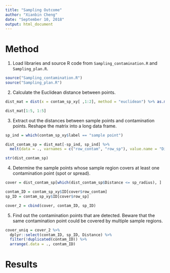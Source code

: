 ```yaml
---
title: "Sampling Outcome"
author: "Xianbin Cheng"
date: "September 10, 2018"
output: html_document
---
```


# Method  

1. Load libraries and source R code from `Sampling_contamination.R` and `Sampling_plan.R`.

```r
source("Sampling_contamination.R")
source("Sampling_plan.R")
```

2. Calculate the Euclidean distance between points. 

```r
dist_mat = dist(x = contam_sp_xy[ ,1:2], method = "euclidean") %>% as.matrix()
```

```r
dist_mat[1:5, 1:5]
```

3. Extract out the distances between sample points and contamination points. Reshape the matrix into a long data frame.

```r
sp_ind = which(contam_sp_xy$label == "sample point")

dist_contam_sp = dist_mat[-sp_ind, sp_ind] %>%
  melt(data = ., varnames = c("row_contam", "row_sp"), value.name = "Distance")
```

```r
str(dist_contam_sp)
```

4. Determine the sample points whose sample region covers at least one contamination point (spot or spread).

```r
cover = dist_contam_sp[which(dist_contam_sp$Distance <= sp_radius), ]

contam_ID = contam_sp_xy$ID[cover$row_contam]
sp_ID = contam_sp_xy$ID[cover$row_sp]

cover_2 = cbind(cover, contam_ID, sp_ID)
```

5. Find out the contamination points that are detected. Beware that the same contamination point could be covered by multiple sample regions.

```r
cover_uniq = cover_2 %>%
  dplyr::select(contam_ID, sp_ID, Distance) %>%
  filter(!duplicated(contam_ID)) %>%
  arrange(.data = ., contam_ID)
```


# Results  

